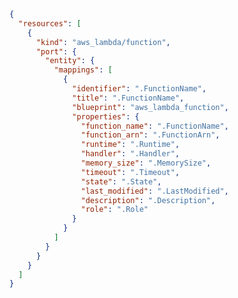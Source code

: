 ```json
{
  "resources": [
    {
      "kind": "aws_lambda/function",
      "port": {
        "entity": {
          "mappings": [
            {
              "identifier": ".FunctionName",
              "title": ".FunctionName",
              "blueprint": "aws_lambda_function",
              "properties": {
                "function_name": ".FunctionName",
                "function_arn": ".FunctionArn",
                "runtime": ".Runtime",
                "handler": ".Handler",
                "memory_size": ".MemorySize",
                "timeout": ".Timeout",
                "state": ".State",
                "last_modified": ".LastModified",
                "description": ".Description",
                "role": ".Role"
              }
            }
          ]
        }
      }
    }
  ]
}
```

